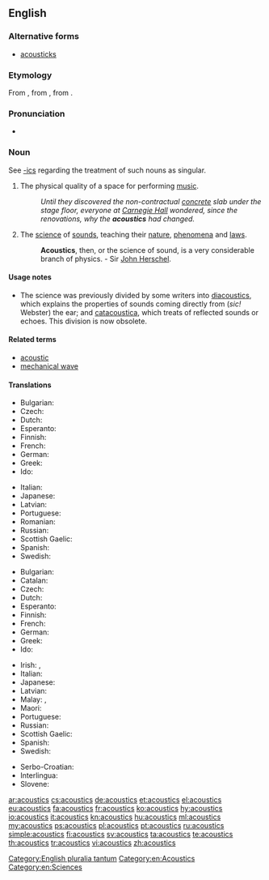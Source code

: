 ==English==

===Alternative forms===
* [[acousticks]] {{qualifier|obsolete}}

===Etymology===
From {{etyl|fr|en}} {{term|acoustique|lang=fr}}, from {{etyl|grc|en}} {{term|ἀκουστικός|lang=grc}}, from {{term|ἀκούω||to hear|lang=grc}}.

===Pronunciation===
* {{audio|en-us-acoustics.ogg|Audio (US)|lang=en}}

===Noun===
{{en-noun|-}}
See [[-ics]] regarding the treatment of such nouns as singular.

# The physical quality of a space for performing [[music]].
#: ''Until they discovered the non-contractual [[concrete]] slab under the stage floor, everyone at [[Wikipedia:Carnegie Hall|Carnegie Hall]] wondered, since the renovations, why the '''acoustics''' had changed.''
# {{context|physics|lang=en}} The [[science]] of [[sound]]s, teaching their [[nature]], [[phenomena]] and [[laws]].
#: '''Acoustics''', then, or the science of sound, is a very considerable branch of physics. - Sir [[Wikipedia:John Herschel|John Herschel]].

====Usage notes====
* The science was previously divided by some writers into [[diacoustics]], which explains the properties of sounds coming directly from (''sic!'' Webster) the ear; and [[catacoustica]], which treats of reflected sounds or echoes.  This division is now obsolete.

====Related terms====
* [[acoustic]]
* [[mechanical wave]]

====Translations====
{{trans-top|quality of a space for doing music}}
* Bulgarian: {{t+|bg|акустика}}
* Czech: {{t+|cs|akustika|f}}
* Dutch: {{t+|nl|akoestiek|m}}
* Esperanto: {{t|eo|akustiko}}
* Finnish: {{t+|fi|akustiikka}}
* French: {{t+|fr|acoustique|f}}
* German: {{t+|de|Akustik|f}}
* Greek: {{t+|el|ακουστική|f|sc=Grek}}
* Ido: {{t+|io|akustiko}}
{{trans-mid}}
* Italian: {{t+|it|acustica}}
* Japanese: {{t+|ja|音響|tr=onkyō}}
* Latvian: {{t|lv|akustika|f}}
* Portuguese: {{t+|pt|acústica|f}}
* Romanian: {{t+|ro|acustică|f}}
* Russian: {{t+|ru|акустика|f|tr=akústika}}
* Scottish Gaelic: {{t|gd|fuaimearrachd|f}}
* Spanish: {{t+|es|acústica|f}}
* Swedish: {{t+|sv|akustik|c}}
{{trans-bottom}}

{{trans-top|physics: a science of sounds}}
* Bulgarian: {{t+|bg|акустика}}
* Catalan: {{t|ca|acústica|f}}
* Czech: {{t+|cs|akustika|f}}
* Dutch: {{t+|nl|akoestiek|m}}
* Esperanto: {{t|eo|akustiko}}
* Finnish: {{t+|fi|akustiikka}}
* French: {{t+|fr|acoustique|f}}
* German: {{t+|de|Akustik|f}}
* Greek: {{t+|el|ακουστική|f|sc=Grek}}
* Ido: {{t+|io|akustiko}}
{{trans-mid}}
* Irish: {{t|ga|fuaimeolaíocht|f}}, {{t|ga|acústaic|f}}
* Italian: {{t+|it|acustica}}
* Japanese: {{t|ja|音響学|tr=onkyōgaku}}
* Latvian: {{t|lv|akustika|f}}
* Malay: {{t|ms|akustik}}, {{t|ms|kaji bunyi}}
* Maori: {{t|mi|mātai oro}}
* Portuguese: {{t+|pt|acústica|f}}
* Russian: {{t+|ru|акустика|f|tr=akústika}}
* Scottish Gaelic: {{t|gd|fuaimearrachd|f}}
* Spanish: {{t+|es|acústica|f}}
* Swedish: {{t+|sv|akustik|c}}
{{trans-bottom}}

{{checktrans-top}}
<!--Remove this section once all of the translations below have been moved into the tables above.-->
* Serbo-Croatian: {{t+check|sh|akustika|f}}
* Interlingua: {{t-check|ia|acustica}}
* Slovene: {{t+check|sl|akustika|f}}
{{trans-bottom}}

[[Category:English pluralia tantum]]
[[Category:en:Acoustics]]
[[Category:en:Sciences]]

[[ar:acoustics]]
[[cs:acoustics]]
[[de:acoustics]]
[[et:acoustics]]
[[el:acoustics]]
[[eu:acoustics]]
[[fa:acoustics]]
[[fr:acoustics]]
[[ko:acoustics]]
[[hy:acoustics]]
[[io:acoustics]]
[[it:acoustics]]
[[kn:acoustics]]
[[hu:acoustics]]
[[ml:acoustics]]
[[my:acoustics]]
[[ps:acoustics]]
[[pl:acoustics]]
[[pt:acoustics]]
[[ru:acoustics]]
[[simple:acoustics]]
[[fi:acoustics]]
[[sv:acoustics]]
[[ta:acoustics]]
[[te:acoustics]]
[[th:acoustics]]
[[tr:acoustics]]
[[vi:acoustics]]
[[zh:acoustics]]